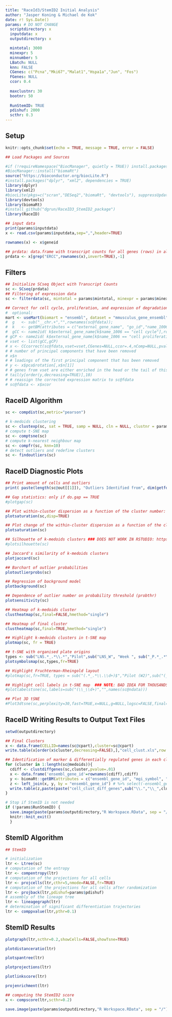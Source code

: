 ```yaml
---
title: "RaceId3/StemID2 Initial Analysis"
author: "Jasper Koning & Michael de Kok"
date: r! Sys.Date()
params: # DO NOT CHANGE
  scriptdirectory: x
  inputdata: x
  outputdirectory: x

  mintotal: 3000
  minexpr: 5
  minnumber: 5
  LBatch: NULL
  knn: FALSE
  CGenes: c("Pcna","Mki67","Malat1","Hspa1a","Jun", "Fos")
  FGenes: NULL
  ccor: 0.4
  
  maxclustnr: 30
  bootnr: 50
  
  RunStemID: TRUE
  pdishuf: 2000
  scthr: 0.3
---
```


## Setup

```r

knitr::opts_chunk$set(echo = TRUE, message = TRUE, error = FALSE)

## Load Packages and Sources

#if (!requireNamespace("BiocManager", quietly = TRUE)) install.packages("BiocManager")
#BiocManager::install("biomaRt")
source("https://bioconductor.org/biocLite.R")
#install.packages("dplyr", "xml2", dependencies = TRUE)
library(dplyr)
library(xml2)
#biocLite(pkgs=c("scran","DESeq2","biomaRt", "devtools"), suppressUpdates = TRUE)
library(devtools)
library(biomaRt)
#install_github("dgrun/RaceID3_StemID2_package")
library(RaceID)

## input data
print(params$inputdata)
x <- read.csv(params$inputdata,sep=",",header=TRUE)

rownames(x) <- x$geneid

## prdata: data.frame with transcript counts for all genes (rows) in all cells (columns); with rownames == gene ids; remove ERCC spike-ins 
prdata <- x[grep("ERCC",rownames(x),invert=TRUE),-1]

```

## Filters

```r

## Initialize SCseq Object with Transcript Counts
sc <- SCseq(prdata)
## Filtering of expression data
sc <- filterdata(sc, mintotal = params$mintotal, minexpr = params$minexpr, minnumber = params$minnumber, LBatch = params$LBatch, knn = params$knn, params$CGenes, params$FGenes, params$ccor, bmode = "RaceID")

## Correct for cell cycle, proliferation, and expression of degradation markers by PCA
#  optional:
mart <- useMart(biomart = "ensembl", dataset = "mmusculus_gene_ensembl")
#  g   <- sub("__chr.+","",rownames(sc@fdata));
#  k   <- getBM(attributes = c("external_gene_name", "go_id","name_1006"),filters="external_gene_name",values=g,mart=mart)
#  gCC <- name2id( k$external_gene_name[k$name_1006 == "cell cycle"],rownames(sc@fdata)) 
# gCP <- name2id( k$external_gene_name[k$name_1006 == "cell proliferation"],rownames(sc@fdata))
# vset <- list(gCC,gCP)
# x <- CCcorrect(sc@fdata,vset=vset,CGenes=NULL,ccor=.4,nComp=NULL,pvalue=.05,quant=.01,mode="pca")
# # number of principal components that have been removed
# x$n
# # loadings of the first principal component that has been removed
# y <- x$pca$rotation[,x$n[1]]
# # genes from vset are either enriched in the head or the tail of this list
# tail(y[order(y,decreasing=TRUE)],10)
# # reassign the corrected expression matrix to sc@fdata
# sc@fdata <- x$xcor

```

## RaceID Algorithm

```r

sc <- compdist(sc,metric="pearson")

# k-medoids clustering
sc <- clustexp(sc, sat = TRUE, samp = NULL, cln = NULL, clustnr = params$maxclustnr, bootnr = params$bootnr, rseed=17000, FUNcluster="kmedoids")
# compute t-SNE map
sc <- comptsne(sc)
# compute k-nearest neighbour map
sc <- compfr(sc, knn=10)
# detect outliers and redefine clusters
sc <- findoutliers(sc)

```

## RaceID Diagnostic Plots

```r

## Print amount of cells and outliers
print( paste(length(sc@out[[1]]), "Outliers Identified from", dim(getfdata(sc))[2], "Cells", sep=" " ))

## Gap statistics: only if do.gap == TRUE
#plotgap(sc)

## Plot within-cluster dispersion as a function of the cluster number: only if sat == TRUE
plotsaturation(sc,disp=TRUE)

## Plot change of the within-cluster dispersion as a function of the cluster number: only if sat == TRUE
plotsaturation(sc)

## Silhouette of k-medoids clusters ### DOES NOT WORK IN RSTUDIO: https://github.com/hemberg-lab/SC3/issues/45
#plotsilhouette(sc)  

## Jaccard's similarity of k-medoids clusters
plotjaccard(sc)

## Barchart of outlier probabilities
plotoutlierprobs(sc)

## Regression of background model
plotbackground(sc)

## Dependence of outlier number on probability threshold (probthr)
plotsensitivity(sc)

## Heatmap of k-medoids cluster
clustheatmap(sc,final=FALSE,hmethod="single")

## Heatmap of final cluster
clustheatmap(sc,final=TRUE,hmethod="single")

## Highlight k-medoids clusters in t-SNE map
plotmap(sc, fr = TRUE)

```

```r
## t-SNE with organised plate origins
types <- sub("LNS.*_.*\\.*","Pilot",sub("LNS_W", "Week ", sub("_P.*_.*\\.*","", colnames(sc@ndata))))
plotsymbolsmap(sc,types,fr=TRUE)

## Highlight Fruchterman-Rheingold layout 
#plotmap(sc,fr=TRUE, types = sub("(.*_.*\\.\\d+)$","Pilot (W2)",sub("(_P.*_.*\\.\\d+)$","", colnames(sc@ndata))))

## Highlight cell labels in t-SNE map  ### NOTE: BAD IDEA FOR THOUSANDS OF CELLS!
#plotlabelstsne(sc,labels=sub("(\\_\\d+)","",names(sc@ndata)))

## Plot 3D tSNE
#Plot3dtsne(sc,perplexity=30,fast=TRUE,x=NULL,g=NULL,logsc=FALSE,final=TRUE,ret=FALSE,tp=1)

```

## RaceID Writing Results to Output Text Files

```r

setwd(outputdirectory)

## Final Clusters
x <- data.frame(CELLID=names(sc@cpart),cluster=sc@cpart)
write.table(x[order(x$cluster,decreasing=FALSE),],"cell_clust.xls",row.names=FALSE,col.names=TRUE,sep="\t",quote=FALSE)

## Identification of marker & differentially regulated genes in each cluster compared to the full ensemble
for (cluster in 1:length(sc@medoids)){
  cdiff <- clustdiffgenes(sc,cluster,pvalue=.01)
  x <- data.frame('ensembl_gene_id'=rownames(cdiff),cdiff)
  y <- biomaRt::getBM(attributes = c("ensembl_gene_id", "mgi_symbol", "chromosome_name", "description"), filters = "mgi_symbol", values = as.list(x['ensembl_gene_id']), mart = mart)
  z <- left_join(x, y, by = "ensembl_gene_id") # %>% select(-ensembl_gene_id)
  write.table(z,paste(paste("cell_clust_diff_genes",sub("\\.","\\_",cluster),sep="_"),".xls",sep=""),row.names=FALSE,col.names=TRUE,sep="\t",quote=FALSE)
}

# Stop if StemID is not needed
if (!params$RunStemID) {
  save.image(paste(params$outputdirectory,"R Workspace.RData", sep = "/")) 
  knitr::knit_exit()
  }


```

## StemID Algorithm 

```r

## StemID

# initialization
ltr <- Ltree(sc)
# computation of the entropy
ltr <- compentropy(ltr)
# computation of the projections for all cells
ltr <- projcells(ltr,cthr=5,nmode=FALSE,fr=TRUE)
# computation of the projections for all cells after randomization
ltr <- projback(ltr,pdishuf=params$pdishuf)
# assembly of the lineage tree
ltr <- lineagegraph(ltr)
# determination of significant differentiation trajectories
ltr <- comppvalue(ltr,pthr=0.1)

```

## StemID Results

```r

plotgraph(ltr,scthr=0.2,showCells=FALSE,showTsne=TRUE)

plotdistanceratio(ltr)

plotspantree(ltr)

plotprojections(ltr)

plotlinkscore(ltr)

projenrichment(ltr)

## computing the StemID2 score
x <- compscore(ltr,scthr=0.2)

save.image(paste(params$outputdirectory,"R Workspace.RData", sep = "/"))
```

